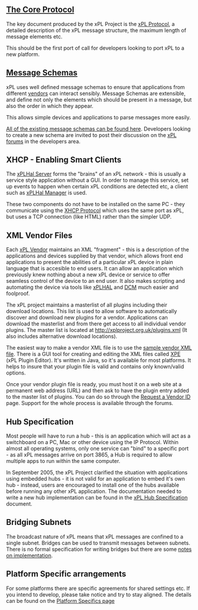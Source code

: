 == [[The Core Protocol]] ==

The key document produced by the xPL Project is the [[xPL/xPL_Core_Protocol.mediawiki|xPL Protocol]], a detailed description of the xPL message structure, the maximum length of message elements etc.

This should be the first port of call for developers looking to port xPL to a new platform.

== [[Message Schemas]] ==

xPL uses well defined message schemas to ensure that applications from different [[xPL Vendors|vendors]] can interact sensibly. Message Schemas are extensible, and define not only the elements which should be present in a message, but also the order in which they appear. 

This allows simple devices and applications to parse messages more easily.

[[Schemas|All of the existing message schemas can be found here]]. Developers looking to create a new schema are invited to post their discussion on the [http://www.xpl-home.org/forums xPL forums] in the developers area.

== XHCP - Enabling Smart Clients ==

The [[xPLHal Server]] forms the "brains" of an xPL network - this is usually a service style application without a GUI. In order to manage this service, set up events to happen when certain xPL conditions are detected etc, a client such as [[xPLHal Manager]] is used.

These two components do not have to be installed on the same PC - they communicate using the [[XHCP Protocol]] which uses the same port as xPL, but uses a TCP connection (like HTML) rather than the simpler UDP.

== XML Vendor Files ==

Each [[xPL_Vendors.mediawiki|xPL Vendor]] maintains an XML "fragment" - this is a description of the applications and devices supplied by that vendor, which allows front end applications to present the abilities of a particular xPL device in plain language that is accesible to end users.  It can allow an application which previously knew nothing about a new xPL device or service to offer seamless control of the device to an end user.  It also makes scripting and automating the device via tools like [[ xPLHAL ]] and [http://www.xPL4Java.org/xPL4Java DCM] much easier and foolproof.

The xPL project maintains a masterlist of all plugins including their download locations. This list is used to allow software to automatically discover and download new plugins for a vendor. Applications can download the masterlist and from there get access to all individual vendor plugins. The master list is located at http://xplproject.org.uk/plugins.xml (It also includes alternative download locations).

The easiest way to make a vendor XML file is to use the [[Sample_vendor_XML_File.mediawiki|sample vendor XML file]].  There is a GUI tool for creating and editing the XML files called [http://www.xpl4java.org/xPL4Java/ XPE] (xPL Plugin Editor).  It's written in Java, so it's available for most platforms.  It helps to insure that your plugin file is valid and contains only known/valid options.

Once your vendor plugin file is ready, you must host it on a web site at a permanent web address (URL) and then ask to have the plugin entry added to the master list of plugins.  You can do so through the [http://xplproject.org.uk/newvendor/index.php Request a Vendor ID] page. Support for the whole process is available through the forums.

== Hub Specification ==

Most people will have to run a hub - this is an application which will act as a switchboard on a PC, Mac or other device using the IP Protocol. Within almost all operating systems, only one service can "bind" to a specific port - as all xPL messages arrive on port 3865, a Hub is required to allow multiple apps to run within the same computer.

In September 2005, the xPL Project clarified the situation with applications using embedded hubs - it is not valid for an application to embed it's own hub - instead, users are encouraged to install one of the hubs available before running any other xPL application. The documentation needed to write a new hub implementation can be found in the [[XPL hubs specification|xPL Hub Specification]] document.

== Bridging Subnets ==

The broadcast nature of xPL means that xPL messages are confined to a single subnet.  Bridges can be used to transmit messages between subnets.  There is no formal specification for writing bridges but there are some [[Notes On Bridge Implementation|notes on implementation]].

== Platform Specific arrangements ==

For some platforms there are specific agreements for shared settings etc. If you intend to develop, please take notice and try to stay aligned. The details can be found on the [[PlatformSpecifics|Platform Specifics page]]

